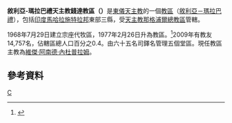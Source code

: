 {{Infobox Roman Catholic diocese
|Roman Catholic Diocese of = 敘利亞-瑪拉巴禮<br>天主教錢達教區
|Latin name of diocese = Eparchia Chandensis
|image = 
|caption = 
|location = [[印度|印度]]
|territory = [[馬哈拉施特拉邦|馬哈拉施特拉邦]]東部三縣
|population = 14,757
|rite = [[敘利亞－瑪拉巴禮教會|敘利亞－瑪拉巴禮]]
|patron = 
|province = 那格浦爾
|established = 1968年
|cathedral = 聖多默主教座堂
|co-cathedral =
|leadership =主教
|website = 
|pope = 
|metropolitan = 
|ordinary = 維傑·阿南德·內杜普拉姆
|coadjutor archbishop =
|coadjutor bishop =
|auxiliary =
|emeritus =
}}
'''敘利亞-瑪拉巴禮天主教錢達教區（{{lang-la|Eparchia Chandensis}}）'''是[[東儀天主教|東儀天主教]]的一個[[教區|教區]]（[[敘利亞－瑪拉巴禮教會|敘利亞－瑪拉巴禮]]），包括[[印度|印度]][[馬哈拉施特拉邦|馬哈拉施特拉邦]]東部三縣，受[[天主教那格浦爾總教區|天主教那格浦爾總教區]]管轄。

1968年7月29日建立宗座代牧區，1977年2月26日升為教區。<ref name="dio">{{cite journal
|journal=[[宗座公報|宗座公報]]
|publisher=[[梵蒂岡出版社|梵蒂岡出版社]]
|date=1977年
|volume=69
|title=Nostra ipsorum
|page=247
|url=http://www.vatican.va/archive/aas/documents/AAS%2069%20%5B1977%5D%20-%20ocr.pdf
|access-date=2013-12-13
|archive-date=2010-03-27
|archive-url=https://web.archive.org/web/20100327065635/http://www.vatican.va/archive/aas/documents/AAS%2069%20%5B1977%5D%20-%20ocr.pdf
|dead-url=no
}}</ref>2009年有教友14,757名，佔轄區總人口百分之0.4。由六十五名司鐸名管理五個堂區。現任教區主教為[[維傑·阿南德·內杜普拉姆|維傑·阿南德·內杜普拉姆]]。

==參考資料==
{{reflist}}

{{敘利亞-瑪拉巴禮天主教教區}}
{{印度天主教拉丁禮教區}}
[[Category:敘利亞-瑪拉巴禮天主教教區|C]]